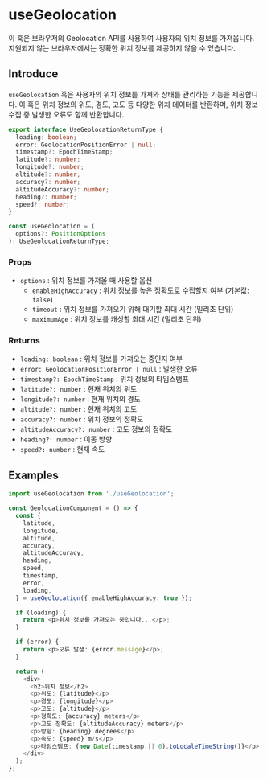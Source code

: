 
# useGeolocation

<Callout type="info">
  이 훅은 브라우저의 Geolocation API를 사용하여 사용자의 위치 정보를 가져옵니다.
  지원되지 않는 브라우저에서는 정확한 위치 정보를 제공하지 않을 수 있습니다.
</Callout>

## Introduce

`useGeolocation` 훅은 사용자의 위치 정보를 가져와 상태를 관리하는 기능을 제공합니다.
이 훅은 위치 정보의 위도, 경도, 고도 등 다양한 위치 데이터를 반환하며, 위치 정보 수집 중 발생한 오류도 함께 반환합니다.

```ts
export interface UseGeolocationReturnType {
  loading: boolean;
  error: GeolocationPositionError | null;
  timestamp?: EpochTimeStamp;
  latitude?: number;
  longitude?: number;
  altitude?: number;
  accuracy?: number;
  altitudeAccuracy?: number;
  heading?: number;
  speed?: number;
}

const useGeolocation = (
  options?: PositionOptions
): UseGeolocationReturnType;
```

### Props

- `options` : 위치 정보를 가져올 때 사용할 옵션
  - `enableHighAccuracy` : 위치 정보를 높은 정확도로 수집할지 여부 (기본값: `false`)
  - `timeout` : 위치 정보를 가져오기 위해 대기할 최대 시간 (밀리초 단위)
  - `maximumAge` : 위치 정보를 캐싱할 최대 시간 (밀리초 단위)

### Returns

- `loading: boolean` : 위치 정보를 가져오는 중인지 여부
- `error: GeolocationPositionError | null` : 발생한 오류
- `timestamp?: EpochTimeStamp` : 위치 정보의 타임스탬프
- `latitude?: number` : 현재 위치의 위도
- `longitude?: number` : 현재 위치의 경도
- `altitude?: number` : 현재 위치의 고도
- `accuracy?: number` : 위치 정보의 정확도
- `altitudeAccuracy?: number` : 고도 정보의 정확도
- `heading?: number` : 이동 방향
- `speed?: number` : 현재 속도

## Examples

```ts copy filename="GeolocationComponent.tsx"
import useGeolocation from './useGeolocation';

const GeolocationComponent = () => {
  const {
    latitude,
    longitude,
    altitude,
    accuracy,
    altitudeAccuracy,
    heading,
    speed,
    timestamp,
    error,
    loading,
  } = useGeolocation({ enableHighAccuracy: true });

  if (loading) {
    return <p>위치 정보를 가져오는 중입니다...</p>;
  }

  if (error) {
    return <p>오류 발생: {error.message}</p>;
  }

  return (
    <div>
      <h2>위치 정보</h2>
      <p>위도: {latitude}</p>
      <p>경도: {longitude}</p>
      <p>고도: {altitude}</p>
      <p>정확도: {accuracy} meters</p>
      <p>고도 정확도: {altitudeAccuracy} meters</p>
      <p>방향: {heading} degrees</p>
      <p>속도: {speed} m/s</p>
      <p>타임스탬프: {new Date(timestamp || 0).toLocaleTimeString()}</p>
    </div>
  );
};
```